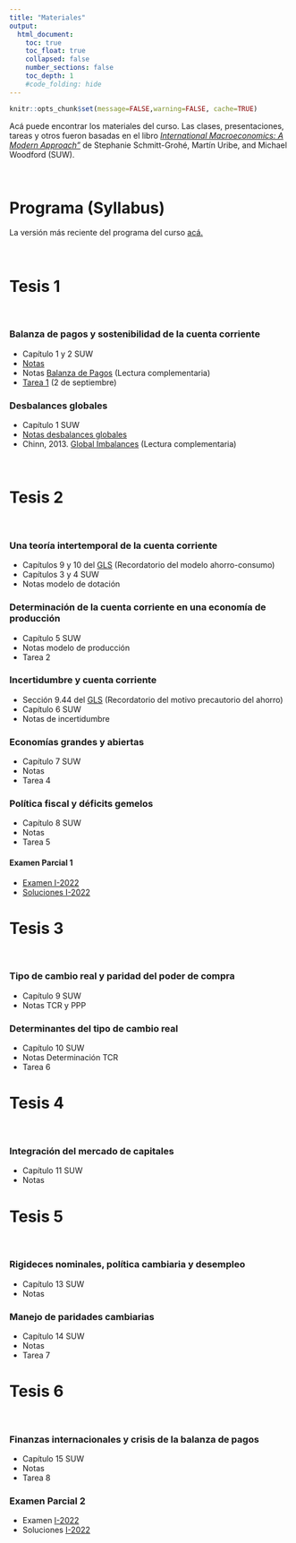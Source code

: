 ```yaml
---
title: "Materiales"
output:
  html_document:
    toc: true
    toc_float: true
    collapsed: false
    number_sections: false
    toc_depth: 1
    #code_folding: hide
---
```


```r
knitr::opts_chunk$set(message=FALSE,warning=FALSE, cache=TRUE)
```

Acá puede encontrar los materiales del curso. Las clases, presentaciones, tareas y otros fueron basadas en el libro [*International Macroeconomics: A Modern Approach"*](https://press.princeton.edu/books/hardcover/9780691170640/international-macroeconomics) de Stephanie Schmitt-Grohé, Martín Uribe, and Michael Woodford (SUW).

<br>

# Programa (Syllabus)

La versión más reciente del programa del curso [acá.](materials/MacroInternacional_II22.pdf)

<br>

# Tesis 1

<br>

### Balanza de pagos y sostenibilidad de la cuenta corriente

* Capítulo 1 y 2 SUW
* [Notas](materials/bop_sustca.pdf)
* Notas [Balanza de Pagos](materials/Notas_BP.doc) (Lectura complementaria)
* [Tarea 1](materials/Tarea_1.pdf) (2 de septiembre)

### Desbalances globales

* Capítulo 1 SUW
* [Notas desbalances globales](materials/Desbalances.pdf)
* Chinn, 2013. [Global Imbalances](materials/global_imbalances.pdf) (Lectura complementaria)

<br>

# Tesis 2 

<br>

### Una teoría intertemporal de la cuenta corriente

* Capítulos 9 y 10 del [GLS](https://www3.nd.edu/~esims1/GLS_may_2021.pdf) (Recordatorio del modelo ahorro-consumo)
* Capítulos 3 y 4 SUW
* Notas modelo de dotación



### Determinación de la cuenta corriente en una economía de producción

* Capítulo 5 SUW
* Notas modelo de producción
* Tarea 2

### Incertidumbre y cuenta corriente

* Sección 9.44 del [GLS](https://www3.nd.edu/~esims1/GLS_may_2021.pdf) (Recordatorio del motivo precautorio del ahorro)
* Capítulo 6 SUW
* Notas de incertidumbre


### Economías grandes y abiertas

* Capítulo 7 SUW
* Notas
* Tarea 4


### Política fiscal y déficits gemelos

* Capítulo 8 SUW
* Notas
* Tarea 5

#### Examen Parcial 1 

* [Examen I-2022](materials/MT1A.pdf) 
* [Soluciones I-2022](materials/MT1-Solutions.pdf) 

# Tesis 3 

<br>

### Tipo de cambio real y paridad del poder de compra


* Capítulo 9 SUW
* Notas TCR y PPP


### Determinantes del tipo de cambio real

* Capítulo 10 SUW
* Notas Determinación TCR
* Tarea 6

# Tesis 4

<br>

### Integración del mercado de capitales

* Capítulo 11 SUW
* Notas

# Tesis 5

<br>

### Rigideces nominales, política cambiaria y desempleo 

* Capítulo 13 SUW
* Notas


### Manejo de paridades cambiarias

* Capítulo 14 SUW
* Notas
* Tarea 7


# Tesis 6

<br>

### Finanzas internacionales y crisis de la balanza de pagos

* Capítulo 15 SUW
* Notas
* Tarea 8

### Examen Parcial 2

* Examen [ I-2022](materials/MT2A.pdf)
* Soluciones [ I-2022](materials/MT2Sol.pdf)
